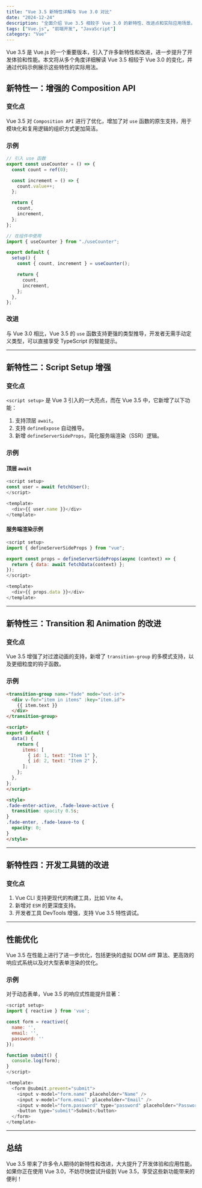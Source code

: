 ```yaml
---
title: "Vue 3.5 新特性详解与 Vue 3.0 对比"
date: "2024-12-24"
description: "全面介绍 Vue 3.5 相较于 Vue 3.0 的新特性、改进点和实际应用场景。"
tags: ["Vue.js", "前端开发", "JavaScript"]
category: "Vue"
---
```


Vue 3.5 是 Vue.js 的一个重要版本，引入了许多新特性和改进，进一步提升了开发体验和性能。本文将从多个角度详细解读 Vue 3.5 相较于 Vue 3.0 的变化，并通过代码示例展示这些特性的实际用法。

## 新特性一：增强的 Composition API

### 变化点
Vue 3.5 对 `Composition API` 进行了优化，增加了对 `use` 函数的原生支持，用于模块化和复用逻辑的组织方式更加简洁。

### 示例
```javascript
// 引入 use 函数
export const useCounter = () => {
  const count = ref(0);

  const increment = () => {
    count.value++;
  };

  return {
    count,
    increment,
  };
};

// 在组件中使用
import { useCounter } from "./useCounter";

export default {
  setup() {
    const { count, increment } = useCounter();

    return {
      count,
      increment,
    };
  },
};
```

### 改进
与 Vue 3.0 相比，Vue 3.5 的 `use` 函数支持更强的类型推导，开发者无需手动定义类型，可以直接享受 TypeScript 的智能提示。

---

## 新特性二：Script Setup 增强

### 变化点
`<script setup>` 是 Vue 3 引入的一大亮点，而在 Vue 3.5 中，它新增了以下功能：

1. 支持顶层 `await`。
2. 支持 `defineExpose` 自动推导。
3. 新增 `defineServerSideProps`，简化服务端渲染（SSR）逻辑。

### 示例
#### 顶层 `await`
```javascript
<script setup>
const user = await fetchUser();
</script>

<template>
  <div>{{ user.name }}</div>
</template>
```

#### 服务端渲染示例
```javascript
<script setup>
import { defineServerSideProps } from "vue";

export const props = defineServerSideProps(async (context) => {
  return { data: await fetchData(context) };
});
</script>

<template>
  <div>{{ props.data }}</div>
</template>
```

---

## 新特性三：Transition 和 Animation 的改进

### 变化点
Vue 3.5 增强了对过渡动画的支持，新增了 `transition-group` 的多模式支持，以及更细粒度的钩子函数。

### 示例
```html
<transition-group name="fade" mode="out-in">
  <div v-for="item in items" :key="item.id">
    {{ item.text }}
  </div>
</transition-group>

<script>
export default {
  data() {
    return {
      items: [
        { id: 1, text: "Item 1" },
        { id: 2, text: "Item 2" },
      ];
    };
  },
};
</script>

<style>
.fade-enter-active, .fade-leave-active {
  transition: opacity 0.5s;
}
.fade-enter, .fade-leave-to {
  opacity: 0;
}
</style>
```

---

## 新特性四：开发工具链的改进

### 变化点
1. Vue CLI 支持更现代的构建工具，比如 Vite 4。
2. 新增对 `ESM` 的更深度支持。
3. 开发者工具 DevTools 增强，支持 Vue 3.5 特性调试。

---

## 性能优化

Vue 3.5 在性能上进行了进一步优化，包括更快的虚拟 DOM diff 算法、更高效的响应式系统以及对大型表单渲染的优化。

### 示例
对于动态表单，Vue 3.5 的响应式性能提升显著：

```javascript
<script setup>
import { reactive } from 'vue';

const form = reactive({
  name: '',
  email: '',
  password: ''
});

function submit() {
  console.log(form);
}
</script>

<template>
  <form @submit.prevent="submit">
    <input v-model="form.name" placeholder="Name" />
    <input v-model="form.email" placeholder="Email" />
    <input v-model="form.password" type="password" placeholder="Password" />
    <button type="submit">Submit</button>
  </form>
</template>
```

---

## 总结

Vue 3.5 带来了许多令人期待的新特性和改进，大大提升了开发体验和应用性能。如果你正在使用 Vue 3.0，不妨尽快尝试升级到 Vue 3.5，享受这些新功能带来的便利！
